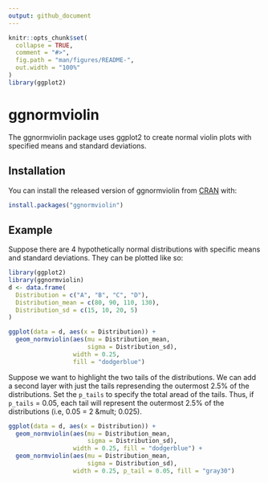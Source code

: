 ```yaml
---
output: github_document
---
```


<!-- README.md is generated from README.Rmd. Please edit that file -->

```r
knitr::opts_chunk$set(
  collapse = TRUE,
  comment = "#>",
  fig.path = "man/figures/README-",
  out.width = "100%"
)
library(ggplot2)
```
# ggnormviolin

The ggnormviolin package uses ggplot2 to create normal violin plots with specified means and standard deviations.

## Installation

You can install the released version of ggnormviolin from [CRAN](https://CRAN.R-project.org) with:

``` r
install.packages("ggnormviolin")
```

## Example

Suppose there are 4 hypothetically normal distributions with specific means and standard deviations. They can be plotted like so:

```r
library(ggplot2)
library(ggnormviolin)
d <- data.frame(
  Distribution = c("A", "B", "C", "D"),
  Distribution_mean = c(80, 90, 110, 130),
  Distribution_sd = c(15, 10, 20, 5)
)

ggplot(data = d, aes(x = Distribution)) +
  geom_normviolin(aes(mu = Distribution_mean, 
                      sigma = Distribution_sd), 
                  width = 0.25,
                  fill = "dodgerblue") 
```

Suppose we want to highlight the two tails of the distributions. We can add a second layer with just the tails represending the outermost 2.5% of the distributions. Set the `p_tails` to specify the total aread of the tails. Thus, if `p_tails` = 0.05, each tail will represent the outermost 2.5% of the distributions (i.e, 0.05 = 2 &mult; 0.025).


```r
ggplot(data = d, aes(x = Distribution)) +
  geom_normviolin(aes(mu = Distribution_mean, 
                      sigma = Distribution_sd), 
                  width = 0.25, fill = "dodgerblue") +
  geom_normviolin(aes(mu = Distribution_mean, 
                      sigma = Distribution_sd), 
                  width = 0.25, p_tail = 0.05, fill = "gray30")
```

